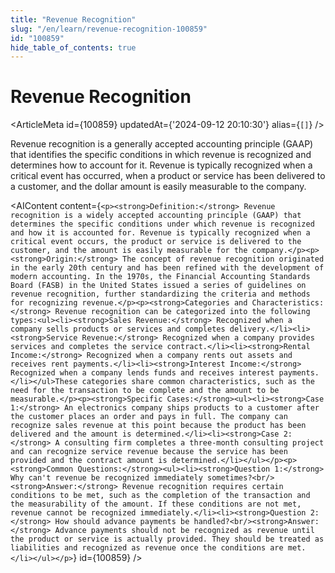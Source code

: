 ```yaml
---
title: "Revenue Recognition"
slug: "/en/learn/revenue-recognition-100859"
id: "100859"
hide_table_of_contents: true
---
```



# Revenue Recognition

<ArticleMeta id={100859} updatedAt={'2024-09-12 20:10:30'} alias={`[]`} />
<div className='border-solid border-b border-t-0 my-4 border-[var(--ifm-color-gray-300)]' />

Revenue recognition is a generally accepted accounting principle (GAAP) that identifies the specific conditions in which revenue is recognized and determines how to account for it. Revenue is typically recognized when a critical event has occurred, when a product or service has been delivered to a customer, and the dollar amount is easily measurable to the company.

<AIContent content={`<p><strong>Definition:</strong> Revenue recognition is a widely accepted accounting principle (GAAP) that determines the specific conditions under which revenue is recognized and how it is accounted for. Revenue is typically recognized when a critical event occurs, the product or service is delivered to the customer, and the amount is easily measurable for the company.</p><p><strong>Origin:</strong> The concept of revenue recognition originated in the early 20th century and has been refined with the development of modern accounting. In the 1970s, the Financial Accounting Standards Board (FASB) in the United States issued a series of guidelines on revenue recognition, further standardizing the criteria and methods for recognizing revenue.</p><p><strong>Categories and Characteristics:</strong> Revenue recognition can be categorized into the following types:<ul><li><strong>Sales Revenue:</strong> Recognized when a company sells products or services and completes delivery.</li><li><strong>Service Revenue:</strong> Recognized when a company provides services and completes the service contract.</li><li><strong>Rental Income:</strong> Recognized when a company rents out assets and receives rent payments.</li><li><strong>Interest Income:</strong> Recognized when a company lends funds and receives interest payments.</li></ul>These categories share common characteristics, such as the need for the transaction to be complete and the amount to be measurable.</p><p><strong>Specific Cases:</strong><ul><li><strong>Case 1:</strong> An electronics company ships products to a customer after the customer places an order and pays in full. The company can recognize sales revenue at this point because the product has been delivered and the amount is determined.</li><li><strong>Case 2:</strong> A consulting firm completes a three-month consulting project and can recognize service revenue because the service has been provided and the contract amount is determined.</li></ul></p><p><strong>Common Questions:</strong><ul><li><strong>Question 1:</strong> Why can't revenue be recognized immediately sometimes?<br/><strong>Answer:</strong> Revenue recognition requires certain conditions to be met, such as the completion of the transaction and the measurability of the amount. If these conditions are not met, revenue cannot be recognized immediately.</li><li><strong>Question 2:</strong> How should advance payments be handled?<br/><strong>Answer:</strong> Advance payments should not be recognized as revenue until the product or service is actually provided. They should be treated as liabilities and recognized as revenue once the conditions are met.</li></ul></p>`} id={100859} />

